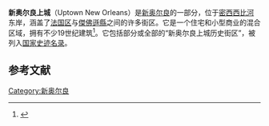 {{Infobox NRHP
 | name =新奥尔良上城历史街区
 | nrhp_type = hd
 | image = LatterLibraryStoneSignHouse.jpg
 | caption = 
 | location= [[新奥尔良|新奥尔良]]
| architect= Multiple
| architecture= 
 | added = 1985年7月3日
 | refnum=85001417<ref name="nris">{{NRISref|2007a}}</ref>
}}
'''新奥尔良上城'''（Uptown New Orleans）是[[新奥尔良|新奥尔良]]的一部分，位于[[密西西比河|密西西比河]]东岸，涵盖了[[法国区|法国区]]与[[傑佛遜縣_(路易斯安那州)|傑佛遜縣]]之间的许多街区。它是一个住宅和小型商业的混合区域，拥有不少19世纪建筑<ref>{{Cite web |url=http://www.neworleansonline.com/tools/neighborhoodguide/uptown.html |title=存档副本 |access-date=2011-12-28 |archive-date=2019-05-14 |archive-url=https://web.archive.org/web/20190514035932/https://www.neworleansonline.com/tools/neighborhoodguide/uptown.html |dead-url=no }}</ref>。它包括部分或全部的“新奥尔良上城历史街区”，被列入[[国家史迹名录|国家史迹名录]]。

==参考文献==
{{Commonscat|Uptown New Orleans|新奥尔良上城}}
{{Reflist}}

[[Category:新奥尔良|Category:新奥尔良]]